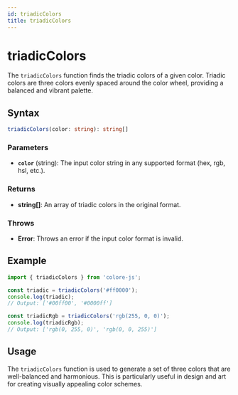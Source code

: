 ```yaml
---
id: triadicColors
title: triadicColors
---
```


# triadicColors

The `triadicColors` function finds the triadic colors of a given color. Triadic colors are three colors evenly spaced around the color wheel, providing a balanced and vibrant palette.

## Syntax

```typescript
triadicColors(color: string): string[]
```

### Parameters

- **`color`** (string): The input color string in any supported format (hex, rgb, hsl, etc.).

### Returns

- **string[]**: An array of triadic colors in the original format.

### Throws

- **Error**: Throws an error if the input color format is invalid.

## Example

```typescript
import { triadicColors } from 'colore-js';

const triadic = triadicColors('#ff0000');
console.log(triadic);
// Output: ['#00ff00', '#0000ff']

const triadicRgb = triadicColors('rgb(255, 0, 0)');
console.log(triadicRgb);
// Output: ['rgb(0, 255, 0)', 'rgb(0, 0, 255)']
```

## Usage

The `triadicColors` function is used to generate a set of three colors that are well-balanced and harmonious. This is particularly useful in design and art for creating visually appealing color schemes.
